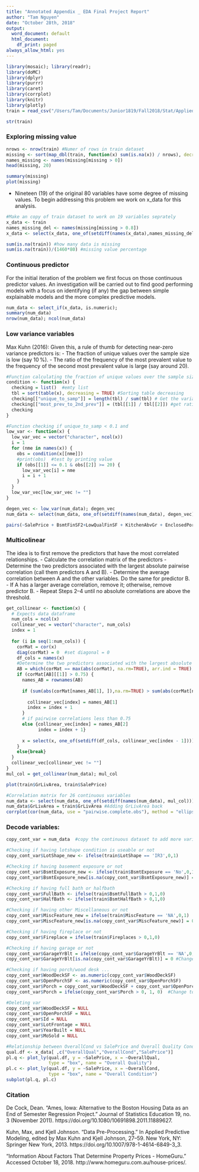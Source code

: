 ```yaml
---
title: "Annotated Appendix _ EDA Final Project Report"
author: "Tam Nguyen"
date: "October 28th, 2018"
output:
  word_document: default
  html_document:
    df_print: paged
always_allow_html: yes
---
```

```r
library(mosaic); library(readr);
library(doMC)
library(dplyr)
library(purrr)
library(caret)
library(corrplot)
library(knitr)
library(plotly)
train = read_csv("/Users/Tam/Documents/Junior1819/Fall2018/Stat/AppliedStat/FinalStat/TamNguyen DataSet_Stage1/train.csv");
```



```r
str(train)
```


### Exploring missing value

```r
nrows <- nrow(train) #Numer of rows in train dataset
missing <- sort(map_dbl(train, function(x) sum(is.na(x)) / nrows), decreasing = TRUE)
names_missing <- names(missing[missing > 0])
head(missing, 20)
```
```r
summary(missing)
plot(missing)
```

- Nineteen (19) of the original 80 variables have some degree of missing values. To begin addressing this problem we work on x_data for this analysis.

```r
#Make an copy of train dataset to work on 19 variables seprately 
x_data <- train
names_missing_del <- names(missing[missing > 0.8])
x_data <- select(x_data, one_of(setdiff(names(x_data),names_missing_del ))) #new training dataset without 4 highest missing predictors
```


```r
sum(is.na(train)) #how many data is missing
sum(is.na(train))/(1460*80) #missing value percentage
```

### Continuous predictor

For the initial iteration of the problem we first focus on those continuous predictor values. An investigation will be carried out to find good performing models with a focus on identifying (if any) the gap between simple explainable models and the more complex predictive models.

```r
num_data <- select_if(x_data, is.numeric); 
summary(num_data)
nrow(num_data); ncol(num_data)
```

### Low variance variables

Max Kuhn (2016):
Given this, a rule of thumb for detecting near-zero variance predictors is:
- The fraction of unique values over the sample size is low (say 10 %).
- The ratio of the frequency of the most prevalent value to the frequency of the second most prevalent value is large (say around 20).

```r
#Function calculating the fraction of unique values over the sample size and the ratio of the frequency of the most prevalent value to the frequency of the second most prevalent value
condition <- function(x) {
  checking = list()  #emty list
  tbl = sort(table(x), decreasing = TRUE) #Sorting table decreasing
  checking[["unique_to_samp"]] = length(tbl) / sum(tbl) # Get the variance by                                         divide the length of table to sum of the table
  checking[["most_prev_to_2nd_prev"]] = (tbl[[1]] / tbl[[2]]) #get ratio
  checking
}

#Function checking if unique_to_samp < 0.1 and                                  most_prev_to_2nd_prev >= 20  
low_var <- function(x) {
  low_var_vec = vector("character", ncol(x))
  i = 1
  for (nme in names(x)) {
    obs = condition(x[[nme]])
    #print(obs)  #test by printing value
    if (obs[[1]] <= 0.1 & obs[[2]] >= 20) { 
      low_var_vec[i] = nme
      i = i + 1
    }
  }
  low_var_vec[low_var_vec != ""]
}

degen_vec <- low_var(num_data); degen_vec
num_data <- select(num_data, one_of(setdiff(names(num_data), degen_vec))) #make a new dataset without low variance variables
```
```r
pairs(~SalePrice + BsmtFinSF2+LowQualFinSF + KitchenAbvGr + EnclosedPorch+ ScreenPorch+PoolArea+MiscVal,data=train)
```


### Multicolinear

The idea is to first remove the predictors that have the most correlated relationships.
- Calculate the correlation matrix of the predictors
- Determine the two predictors associated with the largest absolute pairwise correlation (call them predictors A and B).
- Determine the average correlation between A and the other variables. Do the same for predictor B.
- If A has a larger average correlation, remove it; otherwise, remove predictor B.
- Repeat Steps 2–4 until no absolute correlations are above the threshold.

```r
get_collinear <- function(x) {
  # Expects data dataframe
  num_cols = ncol(x)
  collinear_vec = vector("character", num_cols) 
  index = 1
  
  for (i in seq(1:num_cols)) {
    corMat = cor(x)
    diag(corMat) = 0  #set diagonal = 0
    df_cols = names(x)
    #Determine the two predictors associated with the largest absolute pairwise     correlation (call them predictors A and B).
    AB = which(corMat == max(abs(corMat), na.rm=TRUE), arr.ind = TRUE)
    if (corMat[AB][[1]] > 0.75) {
      names_AB = rownames(AB)
      
      if (sum(abs(corMat[names_AB[1], ]),na.rm=TRUE) > sum(abs(corMat[names_AB[2],  ]),na.rm=TRUE)) {
        
        collinear_vec[index] = names_AB[1]
        index = index + 1
      } 
      # if pairwise correlations less than 0.75
      else {collinear_vec[index] = names_AB[2]
            index = index + 1}
      
      x = select(x, one_of(setdiff(df_cols, collinear_vec[index - 1])))
    }
    else{break} 
  }
  collinear_vec[collinear_vec != ""]
}
mul_col = get_collinear(num_data); mul_col
```
```r
plot(train$GrLivArea, train$SalePrice)
```

```r
#Correlation matrix for 26 continuous variables
num_data <- select(num_data, one_of(setdiff(names(num_data), mul_col)))
num_data$GrLivArea = train$GrLivArea #Adding GrLivArea back
corrplot(cor(num_data, use = "pairwise.complete.obs"), method = "ellipse", tl.col = "black", na.label = T)
```

### Decode variables: 

```r
copy_cont_var = num_data  #copy the continuous dataset to add more variables

#Checking if having lotshape condition is useable or not
copy_cont_var$LotShape_new <- ifelse(train$LotShape == 'IR3',0,1)

#Checking if having basement exposure or not
copy_cont_var$BsmtExposure_new <- ifelse(train$BsmtExposure == 'No',0,1)
copy_cont_var$BsmtExposure_new[is.na(copy_cont_var$BsmtExposure_new)] = 0 #Change NA value = 0

```

```r
#Checking if having full bath or halfbath
copy_cont_var$FullBath <- ifelse(train$BsmtFullBath > 0,1,0)
copy_cont_var$HalfBath <- ifelse(train$BsmtHalfBath > 0,1,0)

#Checking if having other Miscellaneous or not
copy_cont_var$MiscFeature_new = ifelse(train$MiscFeature == 'NA',0,1)
copy_cont_var$MiscFeature_new[is.na(copy_cont_var$MiscFeature_new)] = 0 #Change NA value = 0

#Checking if having fireplace or not
copy_cont_var$Fireplace = ifelse(train$Fireplaces > 0,1,0)

#Checking if having garage or not
copy_cont_var$GarageYrBlt = ifelse(copy_cont_var$GarageYrBlt == 'NA',0,1)
copy_cont_var$GarageYrBlt[is.na(copy_cont_var$GarageYrBlt)] = 0 #Change NA value = 0

#Checking if having porch/wood desk ...
copy_cont_var$WoodDeckSF <- as.numeric(copy_cont_var$WoodDeckSF)
copy_cont_var$OpenPorchSF <- as.numeric(copy_cont_var$OpenPorchSF)
copy_cont_var$Porch = copy_cont_var$WoodDeckSF + copy_cont_var$OpenPorchSF
copy_cont_var$Porch = ifelse(copy_cont_var$Porch > 0, 1, 0)  #Change to binary var

#Deleting var
copy_cont_var$WoodDeckSF = NULL
copy_cont_var$OpenPorchSF = NULL
copy_cont_var$Id = NULL
copy_cont_var$LotFrontage = NULL
copy_cont_var$YearBuilt = NULL
copy_cont_var$MoSold = NULL
```

```r
#Relationship between OverallCond vs SalePrice and Overall Quality Condition vs Sale Price
qual.df <- x_data[ ,c("OverallQual","OverallCond","SalePrice")]
pl.q <- plot_ly(qual.df, y = ~SalePrice, x = ~OverallQual, 
                type = "box", name = "Overall Quality")
pl.c <- plot_ly(qual.df, y = ~SalePrice, x = ~OverallCond, 
                type = "box", name = "Overall Condition")
subplot(pl.q, pl.c)
```


### Citation 
De Cock, Dean. “Ames, Iowa: Alternative to the Boston Housing Data as an End of Semester Regression Project.” Journal of Statistics Education 19, no. 3 (November 2011). https://doi.org/10.1080/10691898.2011.11889627.
 
Kuhn, Max, and Kjell Johnson. “Data Pre-Processing.” In Applied Predictive Modeling, edited by Max Kuhn and Kjell Johnson, 27–59. New York, NY: Springer New York, 2013. https://doi.org/10.1007/978-1-4614-6849-3_3.

“Information About Factors That Determine Property Prices - HomeGuru.” Accessed October 18, 2018. http://www.homeguru.com.au/house-prices/.
